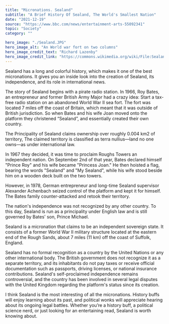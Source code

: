 ---
title: "Micronations. Sealand"
subtitle: "A Brief History Of Sealand, The World's Smallest Nation"
date: "2021-12-19"
source: "https://www.bbc.com/news/entertainment-arts-55092341"
topic: "Society"
category: "" 

hero_image: "./Sealand.JPG"
hero_image_alt: "An World war fort on two columns"
hero_image_credit_text: "Richard Lazenby"
hero_image_credit_link: "https://commons.wikimedia.org/wiki/File:Sealandafterfire2.JPG"
---

Sealand has a long and colorful history, which makes it 
one of the best micronations. It gives you an inside look 
into the creation of Sealand, its independence, and its role in international news.

The story of Sealand begins with a pirate radio station.
In 1966, Roy Bates, an entrepreneur and former British 
Army Major had a crazy idea: Start a tax-free radio 
station on an abandoned World War II sea fort. 
The fort was located 7 miles off the coast of Britain,
which meant that it was outside of British jurisdiction. 
So when Bates and his wife Joan moved onto the platform 
they christened “Sealand”, and essentially created
their own country.

The Principality of Sealand claims ownership over roughly 0.004 km2 of territory,
The claimed territory is classified as terra nullius—land no one owns—as under international law. 

In 1967 they decided, it was time to proclaim Roughs Towers an independent nation. On September 2nd of that year, Bates declared himself 
"Prince Roy" and his wife became "Princess Joan." 
He then hoisted a flag, bearing the words "Sealand" and
"My Sealand", while his wife stood beside him on a wooden 
deck built on the two towers.

However, in 1978, German entrepreneur and long-time Sealand supervisor Alexander Achenbach seized control 
of the platform and kept it for himself. The Bates family counter-attacked and retook their territory.

The nation's independence was not recognized by any other country.
To this day, Sealand is run as a principality under English law and is still governed by Bates' son, Prince Michael.

Sealand is a micronation that claims to be an independent sovereign state. 
It consists of a former World War II military structure located at the eastern end of the Rough Sands, 
about 7 miles (11 km) off the coast of Suffolk, England.

Sealand has no formal recognition as a country by the United Nations or any other international body. 
The British government does not recognize it as a separate territory, and its inhabitants do not pay taxes 
or receive official documentation such as passports, driving licenses, or national insurance contributions.
Sealand's self-proclaimed independence remains controversial, and the country has been involved in several 
legal disputes with the United Kingdom regarding the platform's status since its creation.

I think Sealand is the most interesting of all the micronations. 
History buffs will enjoy learning about its past, and political wonks will appreciate hearing about its ongoing legal battles. 
Whether you’re a history buff, a political science nerd, or just looking for an entertaining read, Sealand is worth knowing about.